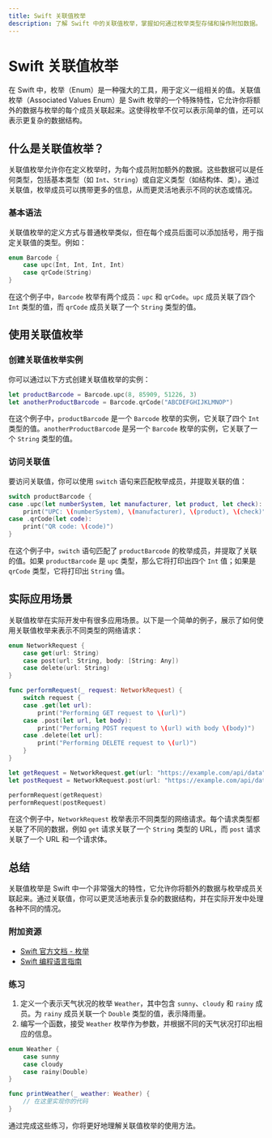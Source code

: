 ```yaml
---
title: Swift 关联值枚举
description: 了解 Swift 中的关联值枚举，掌握如何通过枚举类型存储和操作附加数据。
---
```


# Swift 关联值枚举

在 Swift 中，枚举（Enum）是一种强大的工具，用于定义一组相关的值。关联值枚举（Associated Values Enum）是 Swift 枚举的一个特殊特性，它允许你将额外的数据与枚举的每个成员关联起来。这使得枚举不仅可以表示简单的值，还可以表示更复杂的数据结构。

## 什么是关联值枚举？

关联值枚举允许你在定义枚举时，为每个成员附加额外的数据。这些数据可以是任何类型，包括基本类型（如 `Int`、`String`）或自定义类型（如结构体、类）。通过关联值，枚举成员可以携带更多的信息，从而更灵活地表示不同的状态或情况。

### 基本语法

关联值枚举的定义方式与普通枚举类似，但在每个成员后面可以添加括号，用于指定关联值的类型。例如：

```swift
enum Barcode {
    case upc(Int, Int, Int, Int)
    case qrCode(String)
}
```

在这个例子中，`Barcode` 枚举有两个成员：`upc` 和 `qrCode`。`upc` 成员关联了四个 `Int` 类型的值，而 `qrCode` 成员关联了一个 `String` 类型的值。

## 使用关联值枚举

### 创建关联值枚举实例

你可以通过以下方式创建关联值枚举的实例：

```swift
let productBarcode = Barcode.upc(8, 85909, 51226, 3)
let anotherProductBarcode = Barcode.qrCode("ABCDEFGHIJKLMNOP")
```

在这个例子中，`productBarcode` 是一个 `Barcode` 枚举的实例，它关联了四个 `Int` 类型的值。`anotherProductBarcode` 是另一个 `Barcode` 枚举的实例，它关联了一个 `String` 类型的值。

### 访问关联值

要访问关联值，你可以使用 `switch` 语句来匹配枚举成员，并提取关联的值：

```swift
switch productBarcode {
case .upc(let numberSystem, let manufacturer, let product, let check):
    print("UPC: \(numberSystem), \(manufacturer), \(product), \(check)")
case .qrCode(let code):
    print("QR code: \(code)")
}
```

在这个例子中，`switch` 语句匹配了 `productBarcode` 的枚举成员，并提取了关联的值。如果 `productBarcode` 是 `upc` 类型，那么它将打印出四个 `Int` 值；如果是 `qrCode` 类型，它将打印出 `String` 值。

## 实际应用场景

关联值枚举在实际开发中有很多应用场景。以下是一个简单的例子，展示了如何使用关联值枚举来表示不同类型的网络请求：

```swift
enum NetworkRequest {
    case get(url: String)
    case post(url: String, body: [String: Any])
    case delete(url: String)
}

func performRequest(_ request: NetworkRequest) {
    switch request {
    case .get(let url):
        print("Performing GET request to \(url)")
    case .post(let url, let body):
        print("Performing POST request to \(url) with body \(body)")
    case .delete(let url):
        print("Performing DELETE request to \(url)")
    }
}

let getRequest = NetworkRequest.get(url: "https://example.com/api/data")
let postRequest = NetworkRequest.post(url: "https://example.com/api/data", body: ["key": "value"])

performRequest(getRequest)
performRequest(postRequest)
```

在这个例子中，`NetworkRequest` 枚举表示不同类型的网络请求。每个请求类型都关联了不同的数据，例如 `get` 请求关联了一个 `String` 类型的 URL，而 `post` 请求关联了一个 URL 和一个请求体。

## 总结

关联值枚举是 Swift 中一个非常强大的特性，它允许你将额外的数据与枚举成员关联起来。通过关联值，你可以更灵活地表示复杂的数据结构，并在实际开发中处理各种不同的情况。

### 附加资源

- [Swift 官方文档 - 枚举](https://docs.swift.org/swift-book/LanguageGuide/Enumerations.html)
- [Swift 编程语言指南](https://developer.apple.com/library/archive/documentation/Swift/Conceptual/Swift_Programming_Language/)

### 练习

1. 定义一个表示天气状况的枚举 `Weather`，其中包含 `sunny`、`cloudy` 和 `rainy` 成员。为 `rainy` 成员关联一个 `Double` 类型的值，表示降雨量。
2. 编写一个函数，接受 `Weather` 枚举作为参数，并根据不同的天气状况打印出相应的信息。

```swift
enum Weather {
    case sunny
    case cloudy
    case rainy(Double)
}

func printWeather(_ weather: Weather) {
    // 在这里实现你的代码
}
```

通过完成这些练习，你将更好地理解关联值枚举的使用方法。